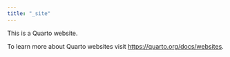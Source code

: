 ```yaml
---
title: "_site"
---
```


This is a Quarto website.

To learn more about Quarto websites visit <https://quarto.org/docs/websites>.
